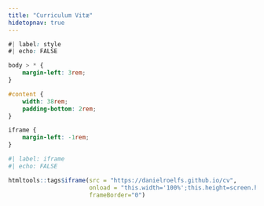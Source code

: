 ```yaml
---
title: "Curriculum Vitæ"
hidetopnav: true
---
```


```css
#| label: style
#| echo: FALSE

body > * {
    margin-left: 3rem;
}

#content {
    width: 38rem;
    padding-bottom: 2rem;
}

iframe {
    margin-left: -1rem;
}
```

```r
#| label: iframe
#| echo: FALSE

htmltools::tags$iframe(src = "https://danielroelfs.github.io/cv", 
                       onload = "this.width='100%';this.height=screen.height*0.6;",
                       frameBorder="0")
```
